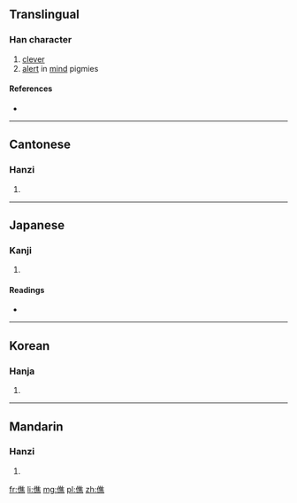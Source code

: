 ==Translingual==

===Han character===
{{Han char|rn=9|rad=人|as=12|sn=14|four=2023<sub>1</sub>|canj=人人土火 (OOGF)|ids=⿰[[亻]][[焦]]}}

# [[clever]]
# [[alert]] in [[mind]] pigmies

====References====
* {{Han ref|kx=0117.240|dkj=01127|dj=0249.090|hdz=10220.070|uh=50EC|ud=20716|bh=E0FA|bd=57594}}

----

==Cantonese==

===Hanzi===
{{yue-hanzi|jyut=|y=jiu1}}

# {{defn|lang=yue|sort=人12}}

----

==Japanese==

===Kanji===
{{ja-kanji|grade=|rs=人12}}

# {{defn|lang=ja|sort=人12}}

====Readings====
* {{ja-readings|on=[[しょう]] (shō), [[じょう]] (jō)|kun=[[はしる]] (hashiru)}}

----

==Korean==

===Hanja===
{{ko-hanja|hangeul=초|rv=cho|mr=ch'o}}

# {{defn|lang=ko|sort=人12}}

----

==Mandarin==

===Hanzi===
{{cmn-hanzi|pin=[[jiāo]] ([[jiao1]])|wg=chiao<sup>1</sup>}}

# {{defn|lang=cmn|sort=人12}}

[[fr:僬]]
[[li:僬]]
[[mg:僬]]
[[pl:僬]]
[[zh:僬]]